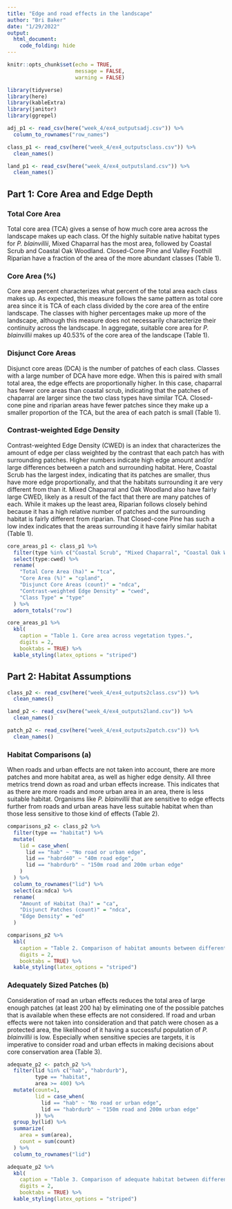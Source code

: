 ```yaml
---
title: "Edge and road effects in the landscape"
author: "Bri Baker"
date: "1/29/2022"
output: 
  html_document:
    code_folding: hide
---
```


```r
knitr::opts_chunk$set(echo = TRUE,
                      message = FALSE,
                      warning = FALSE)

library(tidyverse)
library(here)
library(kableExtra)
library(janitor)
library(ggrepel)

```

```r

adj_p1 <- read_csv(here("week_4/ex4_outputsadj.csv")) %>% 
  column_to_rownames("row_names")

class_p1 <- read_csv(here("week_4/ex4_outputsclass.csv")) %>% 
  clean_names()

land_p1 <- read_csv(here("week_4/ex4_outputsland.csv")) %>% 
  clean_names()

```

## Part 1: Core Area and Edge Depth

### Total Core Area

Total core area (TCA) gives a sense of how much core area across the landscape makes up each class. Of the highly suitable native habitat types for *P. blainvillii*, Mixed Chaparral has the most area, followed by Coastal Scrub and Coastal Oak Woodland. Closed-Cone Pine and Valley Foothill Riparian have a fraction of the area of the more abundant classes (Table 1).


### Core Area (%)

Core area percent characterizes what percent of the total area each class makes up. As expected, this measure follows the same pattern as total core area since it is TCA of each class divided by the core area of the entire landscape. The classes with higher percentages make up more of the landscape, although this measure does not necessarily characterize their continuity across the landscape. In aggregate, suitable core area for *P. blainvillii* makes up 40.53% of the core area of the landscape (Table 1).


### Disjunct Core Areas

Disjunct core areas (DCA) is the number of patches of each class. Classes with a large number of DCA have more edge. When this is paired with small total area, the edge effects are proportionally higher. In this case, chaparral has fewer core areas than coastal scrub, indicating that the patches of chaparral are larger since the two class types have similar TCA. Closed-cone pine and riparian areas have fewer patches since they make up a smaller proportion of the TCA, but the area of each patch is small (Table 1).


### Contrast-weighted Edge Density

Contrast-weighted Edge Density (CWED) is an index that characterizes the amount of edge per class weighted by the contrast that each patch has with surrounding patches. Higher numbers indicate high edge amount and/or large differences between a patch and surrounding habitat. Here, Coastal Scrub has the largest index, indicating that its patches are smaller, thus have more edge proportionally, and that the habitats surrounding it are very different from than it. Mixed Chaparral and Oak Woodland also have fairly large CWED, likely as a result of the fact that there are many patches of each. While it makes up the least area, Riparian follows closely behind because it has a high relative number of patches and the surrounding habitat is fairly different from riparian. That Closed-cone Pine has such a low index indicates that the areas surrounding it have fairly similar habitat (Table 1).


```r

core_areas_p1 <- class_p1 %>% 
  filter(type %in% c("Coastal Scrub", "Mixed Chaparral", "Coastal Oak Woodland","Closed-Cone Pine", "Valley Foothill Riparian" )) %>% 
  select(type:cwed) %>% 
  rename(
    "Total Core Area (ha)" = "tca",
    "Core Area (%)" = "cpland",
    "Disjunct Core Areas (count)" = "ndca",
    "Contrast-weighted Edge Density" = "cwed",
    "Class Type" = "type"
  ) %>% 
  adorn_totals("row")

core_areas_p1 %>% 
  kbl(
    caption = "Table 1. Core area across vegetation types.",
    digits = 2,
    booktabs = TRUE) %>%
  kable_styling(latex_options = "striped")
```


## Part 2: Habitat Assumptions

```r

class_p2 <- read_csv(here("week_4/ex4_outputs2class.csv")) %>% 
  clean_names()

land_p2 <- read_csv(here("week_4/ex4_outputs2land.csv")) %>% 
  clean_names()

patch_p2 <- read_csv(here("week_4/ex4_outputs2patch.csv")) %>% 
  clean_names()

```

### Habitat Comparisons (a)

When roads and urban effects are not taken into account, there are more patches and more habitat area, as well as higher edge density. All three metrics trend down as road and urban effects increase. This indicates that as there are more roads and more urban area in an area, there is less suitable habitat. Organisms like *P. blainvillii* that are sensitive to edge effects further from roads and urban areas have less suitable habitat when than those less sensitive to those kind of effects (Table 2).
```r

comparisons_p2 <- class_p2 %>% 
  filter(type == "habitat") %>%
  mutate(
    lid = case_when(
      lid == "hab" ~ "No road or urban edge",
      lid == "habrd40" ~ "40m road edge",
      lid == "habrdurb" ~ "150m road and 200m urban edge"
    )
  ) %>% 
  column_to_rownames("lid") %>% 
  select(ca:ndca) %>% 
  rename(
    "Amount of Habitat (ha)" = "ca",
    "Disjunct Patches (count)" = "ndca",
    "Edge Density" = "ed"
  )

comparisons_p2 %>% 
  kbl(
    caption = "Table 2. Comparison of habitat amounts between different edge effect considerations.",
    digits = 2,
    booktabs = TRUE) %>%
  kable_styling(latex_options = "striped")  

```



### Adequately Sized Patches (b)

Consideration of road an urban effects reduces the total area of large enough patches (at least 200 ha) by eliminating one of the possible patches that is available when these effects are not considered. If road and urban effects were not taken into consideration and that patch were chosen as a protected area, the likelihood of it having a successful population of *P. blainvillii* is low. Especially when sensitive species are targets, it is imperative to consider road and urban effects in making decisions about core conservation area (Table 3). 

```r

adequate_p2 <- patch_p2 %>% 
  filter(lid %in% c("hab", "habrdurb"),
         type == "habitat",
         area >= 400) %>% 
  mutate(count=1,
         lid = case_when(
           lid == "hab" ~ "No road or urban edge",
           lid == "habrdurb" ~ "150m road and 200m urban edge"
         )) %>% 
  group_by(lid) %>% 
  summarize(
    area = sum(area),
    count = sum(count)
  ) %>% 
  column_to_rownames("lid") 

adequate_p2 %>% 
  kbl(
    caption = "Table 3. Comparison of adequate habitat between different edge effect considerations.",
    digits = 2,
    booktabs = TRUE) %>%
  kable_styling(latex_options = "striped") 

```



